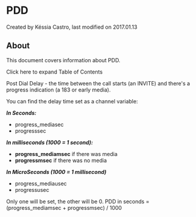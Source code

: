 
# PDD 

 Created by  Késsia Castro, last modified on 2017.01.13

## About

This document covers information about PDD.

Click here to expand Table of Contents

Post Dial Delay - the time between the call starts (an INVITE) and there's a progress indication (a 183 or early media).

You can find the delay time set as a channel variable:

_**In Seconds:**_

* progress\_mediasec
* progresssec

_**In milliseconds (1000 = 1 second):**_ 

* **progress\_mediamsec** if there was media
* **progressmsec** if there was no media

_**In MicroSeconds (1000 = 1 millisecond)**_ 

* progress\_mediausec
* progressusec

Only one will be set, the other will be 0\. PDD in seconds = (progress\_mediamsec + progressmsec) / 1000


